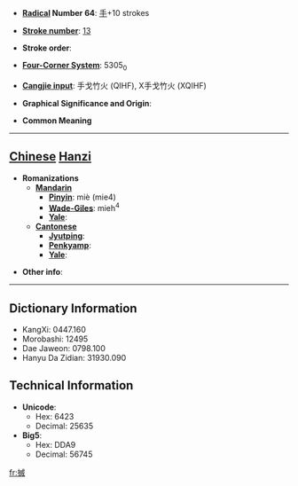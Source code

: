 * '''[[Wiktionary:Chinese radical index| Radical]] Number 64''': [[Wiktionary:Chinese radical index 手|手]]+10 strokes

* '''[[Wiktionary:Chinese total strokes index|Stroke number]]''': [[Wiktionary:Chinese total strokes index 13|13]]

* '''Stroke order''': 

* '''[[Wiktionary:Chinese four corner index|Four-Corner System]]''': 5305<sub>0</sub>

* '''[[Wiktionary:Chinese Cangjie index|Cangjie input]]''': 手戈竹火 (QIHF), X手戈竹火 (XQIHF)

* '''Graphical Significance and Origin''': 

* '''Common Meaning'''

----

== [[Chinese]] [[Hanzi]] ==

* '''Romanizations'''
** '''[[Mandarin]]'''
*** '''[[Pinyin]]''': miè (mie4)
*** '''[[Wade-Giles]]''': mieh<sup>4</sup>
*** '''[[Yale]]''': 
** '''[[Cantonese]]'''
*** '''[[Jyutping]]''':
*** '''[[Penkyamp]]''': 
*** '''[[Yale]]''': 

* '''Other info''': 

----

== Dictionary Information ==

* KangXi: 0447.160
* Morobashi: 12495
* Dae Jaweon: 0798.100
* Hanyu Da Zidian: 31930.090

== Technical Information ==

* '''Unicode''':
** Hex: 6423
** Decimal: 25635
* '''Big5''':
** Hex: DDA9
** Decimal: 56745

[[fr:搣]]